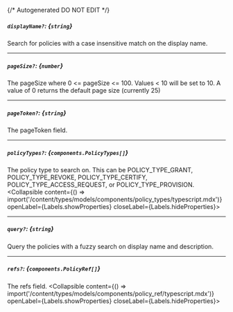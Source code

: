 {/* Autogenerated DO NOT EDIT  */}

##### `displayName?`: *{`string`}*
Search for policies with a case insensitive match on the display name.

---
##### `pageSize?`: *{`number`}*
The pageSize where 0 \<\= pageSize \<\= 100. Values \< 10 will be set to 10. A value of 0 returns the default page size (currently 25)

---
##### `pageToken?`: *{`string`}*
The pageToken field.

---
##### `policyTypes?`: *{`components.PolicyTypes[]`}*
The policy type to search on. This can be POLICY_TYPE_GRANT, POLICY_TYPE_REVOKE, POLICY_TYPE_CERTIFY, POLICY_TYPE_ACCESS_REQUEST, or POLICY_TYPE_PROVISION.
<Collapsible content={() => import('/content/types/models/components/policy_types/typescript.mdx')} openLabel={Labels.showProperties} closeLabel={Labels.hideProperties}>
</Collapsible>

---
##### `query?`: *{`string`}*
Query the policies with a fuzzy search on display name and description.

---
##### `refs?`: *{`components.PolicyRef[]`}*
The refs field.
<Collapsible content={() => import('/content/types/models/components/policy_ref/typescript.mdx')} openLabel={Labels.showProperties} closeLabel={Labels.hideProperties}>
</Collapsible>


